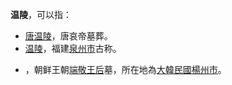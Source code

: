 '''温陵'''，可以指：

*[[唐温陵|唐温陵]]，唐哀帝墓葬。
*[[温陵|温陵]]，福建[[泉州市|泉州市]]古称。
*{{tsl|ko|온릉|温陵 (楊州市)|朝鲜温陵}}，朝鲜王朝[[端敬王后|端敬王后]]墓，所在地為[[大韓民國|大韓民國]][[楊州市|楊州市]]。

{{Disambig|W|Cat=二字亞洲相關消歧義}}